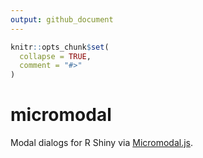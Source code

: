 ```yaml
---
output: github_document
---
```


<!-- README.md is generated from README.Rmd. Please edit that file -->

```r
knitr::opts_chunk$set(
  collapse = TRUE,
  comment = "#>"
)
```

# micromodal

<!-- badges: start -->
<!-- badges: end -->

Modal dialogs for R Shiny via [Micromodal.js](https://github.com/Ghosh/micromodal).
